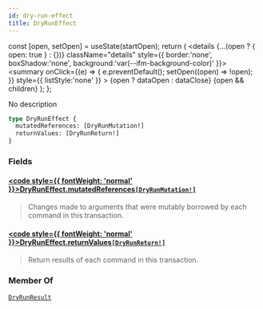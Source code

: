 ```yaml
---
id: dry-run-effect
title: DryRunEffect
---
```









  const [open, setOpen] = useState(startOpen);
  return (
    <details {...(open ? { open: true } : {})} className="details" style={{ border:'none', boxShadow:'none', background:'var(--ifm-background-color)' }}>
      <summary
        onClick={(e) => {
          e.preventDefault();
          setOpen((open) => !open);
        }}
        style={{ listStyle:'none' }}
      >
      {open ? dataOpen : dataClose}
      </summary>
      {open && children}
    </details>
  );
};








No description


```graphql
type DryRunEffect {
  mutatedReferences: [DryRunMutation!]
  returnValues: [DryRunReturn!]
}
```




### Fields

#### [<code style={{ fontWeight: 'normal' }}>DryRunEffect.<b>mutatedReferences</b></code>](#)<Bullet />[`[DryRunMutation!]`](/references/sui-api/sui-graphql/reference/objects/dry-run-mutation) <Badge class="badge badge--secondary" text="list"/> <Badge class="badge badge--secondary" text="object"/> 
> 
> 
> Changes made to arguments that were mutably borrowed by each command in this transaction.
> 

#### [<code style={{ fontWeight: 'normal' }}>DryRunEffect.<b>returnValues</b></code>](#)<Bullet />[`[DryRunReturn!]`](/references/sui-api/sui-graphql/reference/objects/dry-run-return) <Badge class="badge badge--secondary" text="list"/> <Badge class="badge badge--secondary" text="object"/> 
> 
> 
> Return results of each command in this transaction.
> 



### Member Of

[`DryRunResult`](/references/sui-api/sui-graphql/reference/objects/dry-run-result)  <Badge class="badge badge--secondary" text="object"/>

